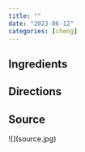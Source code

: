 ```yaml
---
title: ""
date: "2023-06-12"
categories: [cheng]
---
```


## Ingredients

## Directions

## Source

\![\](source.jpg)
